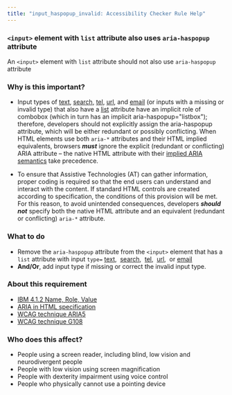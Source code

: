 ```yaml
---
title: "input_haspopup_invalid: Accessibility Checker Rule Help"
---
```


<div className="toolHelp">
<Row>
<Column colLg={16} colMd={8} colSm={4} className="toolHead">

### `<input>` element with `list` attribute also uses `aria-haspopup` attribute

<div id="locLevel"></div>

An `<input>` element with `list` attribute should not also use `aria-haspopup` attribute

</Column>
</Row>
<Row>
<Column colLg={11} colMd={5} colSm={4} className="toolMain">

### Why is this important?

* Input types of [text](https://html.spec.whatwg.org/multipage/input.html#text-(type=text)-state-and-search-state-(type=search)), 
[search](https://html.spec.whatwg.org/multipage/input.html#text-(type=text)-state-and-search-state-(type=search)), 
[tel](https://html.spec.whatwg.org/multipage/input.html#telephone-state-(type=tel)), 
[url](https://html.spec.whatwg.org/multipage/input.html#url-state-(type=url)), 
and [email](https://html.spec.whatwg.org/multipage/input.html#e-mail-state-(type=email)) 
(or inputs with a missing or invalid type) that also have a 
[list](https://html.spec.whatwg.org/multipage/input.html#attr-input-list) attribute have an implicit role of combobox 
(which in turn has an implicit aria-haspopup="listbox"); 
therefore, developers should not explicitly assign the aria-haspopup attribute, 
which will be either redundant or possibly conflicting. 
When HTML elements use both `aria-*` attributes and their HTML implied equivalents, 
browsers **_must_** ignore the explicit (redundant or conflicting) ARIA attribute – the native HTML attribute with their 
[implied ARIA semantics](https://www.w3.org/TR/wai-aria-1.1/#implicit_semantics) take precedence. 

* To ensure that Assistive Technologies (AT) can gather information, 
proper coding is required so that the end users can understand and interact with the content. 
If standard HTML controls are created according to specification, 
the conditions of this provision will be met. 
For this reason, to avoid unintended consequences, 
developers **_should not_** specify both the native HTML attribute and an equivalent (redundant or conflicting) `aria-*` attribute.

<div id="locSnippet"></div>

### What to do

* Remove the `aria-haspopup` attribute from the `<input>` element that has a `list` attribute with input `type=` [text](https://html.spec.whatwg.org/multipage/input.html#text-(type=text)-state-and-search-state-(type=search)), 
[search](https://html.spec.whatwg.org/multipage/input.html#text-(type=text)-state-and-search-state-(type=search)), 
[tel](https://html.spec.whatwg.org/multipage/input.html#telephone-state-(type=tel)), 
[url](https://html.spec.whatwg.org/multipage/input.html#url-state-(type=url)), 
or [email](https://html.spec.whatwg.org/multipage/input.html#e-mail-state-(type=email))
* **And/Or**, add input type if missing or correct the invalid input type.

</Column>
<Column colLg={5} colMd={3} colSm={4} className="toolLeft">

### About this requirement

* [IBM 4.1.2 Name, Role, Value](https://www.ibm.com/able/requirements/requirements/#4_1_2)
* [ARIA in HTML specification](https://www.w3.org/TR/html-aria/#el-input-text-list)
* [WCAG technique ARIA5](https://www.w3.org/WAI/WCAG21/Techniques/aria/ARIA5)
* [WCAG technique G108](https://www.w3.org/WAI/WCAG21/Techniques/general/G108)

### Who does this affect?

* People using a screen reader, including blind, low vision and neurodivergent people
* People with low vision using screen magnification
* People with dexterity impairment using voice control
* People who physically cannot use a pointing device

</Column>
</Row>
</div>

